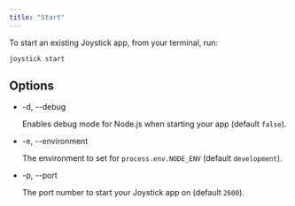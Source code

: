 ```yaml
---
title: "Start"
---
```



To start an existing Joystick app, from your terminal, run:

    joystick start
    

## Options

*   \-d, --debug
    
    Enables debug mode for Node.js when starting your app (default `false`).
    
*   \-e, --environment
    
    The environment to set for `process.env.NODE_ENV` (default `development`).
    
*   \-p, --port
    
    The port number to start your Joystick app on (default `2600`).
